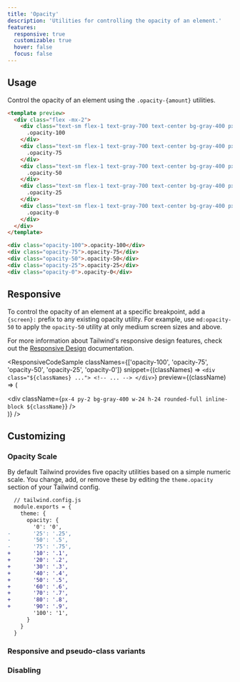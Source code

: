 ```yaml
---
title: 'Opacity'
description: 'Utilities for controlling the opacity of an element.'
features:
  responsive: true
  customizable: true
  hover: false
  focus: false
---
```




## Usage

Control the opacity of an element using the `.opacity-{amount}` utilities.

```html
<template preview>
  <div class="flex -mx-2">
    <div class="text-sm flex-1 text-gray-700 text-center bg-gray-400 px-4 py-2 mx-2 opacity-100">
      .opacity-100
    </div>
    <div class="text-sm flex-1 text-gray-700 text-center bg-gray-400 px-4 py-2 mx-2 opacity-75">
      .opacity-75
    </div>
    <div class="text-sm flex-1 text-gray-700 text-center bg-gray-400 px-4 py-2 mx-2 opacity-50">
      .opacity-50
    </div>
    <div class="text-sm flex-1 text-gray-700 text-center bg-gray-400 px-4 py-2 mx-2 opacity-25">
      .opacity-25
    </div>
    <div class="text-sm flex-1 text-gray-700 text-center bg-gray-400 px-4 py-2 mx-2 opacity-0">
      .opacity-0
    </div>
  </div>
</template>

<div class="opacity-100">.opacity-100</div>
<div class="opacity-75">.opacity-75</div>
<div class="opacity-50">.opacity-50</div>
<div class="opacity-25">.opacity-25</div>
<div class="opacity-0">.opacity-0</div>
```

## Responsive

To control the opacity of an element at a specific breakpoint, add a `{screen}:` prefix to any existing opacity utility. For example, use `md:opacity-50` to apply the `opacity-50` utility at only medium screen sizes and above.

For more information about Tailwind's responsive design features, check out the [Responsive Design](/docs/responsive-design) documentation.

<ResponsiveCodeSample
  classNames={['opacity-100', 'opacity-75', 'opacity-50', 'opacity-25', 'opacity-0']}
  snippet={(classNames) => `
    <div class="${classNames} ...">
      <!-- ... -->
    </div>
  `}
  preview={(className) => (
    <div className="text-center">
      <div className={`px-4 py-2 bg-gray-400 w-24 h-24 rounded-full inline-block ${className}`} />
    </div>
  )}
/>

## Customizing

### Opacity Scale

By default Tailwind provides five opacity utilities based on a simple numeric scale. You change, add, or remove these by editing the `theme.opacity` section of your Tailwind config.

```diff
  // tailwind.config.js
  module.exports = {
    theme: {
      opacity: {
        '0': '0',
-       '25': '.25',
-       '50': '.5',
-       '75': '.75',
+       '10': '.1',
+       '20': '.2',
+       '30': '.3',
+       '40': '.4',
+       '50': '.5',
+       '60': '.6',
+       '70': '.7',
+       '80': '.8',
+       '90': '.9',
        '100': '1',
      }
    }
  }
```

### Responsive and pseudo-class variants

<Variants plugin="opacity" />

### Disabling

<Disabling plugin="opacity" />
